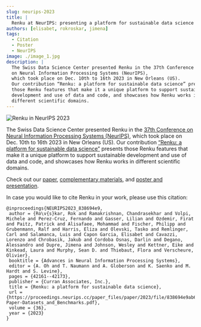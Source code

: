 ```yaml
---
slug: neurips-2023
title: |
  Renku at NeurIPS: presenting a platform for sustainable data science
authors: [elisabet, rokroskar, jimena]
tags:
  - Citation
  - Poster
  - NeurIPS
image: ./image_1.jpg
description: |
  The Swiss Data Science Center presented Renku in the 37th Conference
  on Neural Information Processing Systems (NeurIPS),
  which took place on Dec. 10th to 16th 2023 in New Orleans (US).
  Our contribution “Renku: a platform for sustainable data science” presents
  those Renku features that make it a unique platform to support sustainable
  development and use of data and code, and showcases how Renku works in
  different scientific domains.
---
```


![Renku in NeurIPS 2023](./image_1.jpg)

<!-- truncate -->

The Swiss Data Science Center presented Renku in the [37th Conference
on Neural Information Processing Systems (NeurIPS)](https://neurips.cc/Conferences/2023),
which took place on Dec. 10th to 16th 2023 in New Orleans (US).
Our contribution [“Renku: a platform for sustainable data science”](https://papers.neurips.cc/paper_files/paper/2023/file/838694e9ab6b0a193b84daaafcac0eed-Paper-Datasets_and_Benchmarks.pdf) presents
those Renku features that make it a unique platform to support sustainable
development and use of data and code, and showcases how Renku works in
different scientific domains.

Check out our [paper](https://papers.neurips.cc/paper_files/paper/2023/file/838694e9ab6b0a193b84daaafcac0eed-Paper-Datasets_and_Benchmarks.pdf),
[complementary materials](https://proceedings.neurips.cc/paper_files/paper/2023/file/838694e9ab6b0a193b84daaafcac0eed-Supplemental-Datasets_and_Benchmarks.pdf),
and [poster and presentation](https://neurips.cc/virtual/2023/poster/73464).

In case you would like to cite Renku in your work, please use this citation:

```
@inproceedings{NEURIPS2023_838694e9,
 author = {Ro\v{s}kar, Rok and Ramakrishnan, Chandrasekhar and Volpi, Michele and Perez-Cruz, Fernando and Gasser, Lilian and Ozdemir, Firat and Paitz, Patrick and Alisafaee, Mohammad and Fischer, Philipp and Grubenmann, Ralf and Harris, Eliza and Olevski, Tasko and Remlinger, Carl and Salamanca, Luis and Capon Garcia, Elisabet and Cavazzi, Lorenzo and Chrobasik, Jakub and Cordoba Osnas, Darlin and Degano, Alessandro and Dupre, Jimena and Johnson, Wesley and Kettner, Eike and Kinkead, Laura and Murphy, Sean D. and Thiebaut, Flora and Verscheure, Olivier},
 booktitle = {Advances in Neural Information Processing Systems},
 editor = {A. Oh and T. Naumann and A. Globerson and K. Saenko and M. Hardt and S. Levine},
 pages = {42161--42173},
 publisher = {Curran Associates, Inc.},
 title = {Renku: a platform for sustainable data science},
 url = {https://proceedings.neurips.cc/paper_files/paper/2023/file/838694e9ab6b0a193b84daaafcac0eed-Paper-Datasets_and_Benchmarks.pdf},
 volume = {36},
 year = {2023}
}
```
